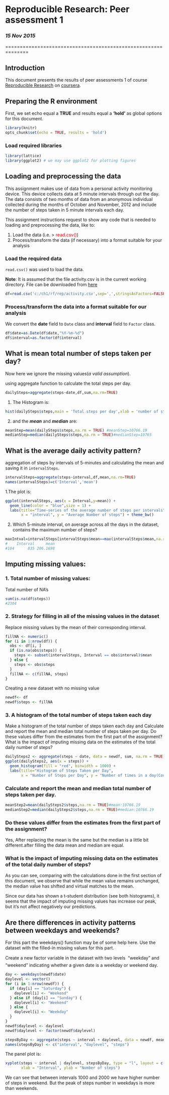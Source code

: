 
# Reproducible Research: Peer assessment 1
### *15 Nov 2015*

==============================================================

## Introduction

This document presents the results of peer assessments 1 of course [Reproducible Research](https://class.coursera.org/repdata-004) on [coursera](https://www.coursera.org).   

## Preparing the R environment

 

First, we set echo equal a **TRUE** and results equal a **'hold'** as global options for this document.  
```r
library(knitr)
opts_chunk$set(echo = TRUE, results = 'hold')
```

### Load required libraries
```r
library(lattice)
library(ggplot2) # we may use ggplot2 for plotting figures
```


## Loading and preprocessing the data

This assignment makes use of data from a personal activity monitoring device. This device collects data at 5 minute intervals through out the day. The data consists of two months of data from an anonymous individual collected during the months of October and November, 2012 and include the number of steps taken in 5 minute intervals each day.  

This assignment instructions request to show any code that is needed to loading and preprocessing the data, like to:  

1. Load the data (i.e. > <font color='red'>read.csv()</font>)  
2. Process/transform the data (if necessary) into a format suitable for your analysis

### Load the required data

`read.csv()` was used to load the data.

**Note**: It is assumed that the file activity.csv is in the current working directory. File can be downloaded from [here](https://d396qusza40orc.cloudfront.net/repdata%2Fdata%2Factivity.zip)

```r
df=read.csv('c:/ch1/rf/rep/activity.csv',sep=',',stringsAsFactors=FALSE)
```

### Process/transform the data  into a format suitable for our analysis

We convert the **date** field to `Date` class and **interval** field to `Factor` class.

```r
df$date=as.Date(df$date,"%Y-%m-%d")
df$interval=as.factor(df$interval)
```


## What is mean total number of steps taken per day?

Now here we ignore the missing values(*a valid assumption*).

using aggregate function to calculate the total steps per day.

```r
dailySteps=aggregate(steps~date,df,sum,na.rm=TRUE)
```

1. The Histogram is:

```r
hist(dailySteps$steps,main = 'Total steps per day',xlab = 'number of steps per day',col = 'red')

```

2.  and the ***mean*** and ***median*** are:

```r
meanStep=mean(dailySteps$steps,na.rm = TRUE) #meanStep=10766.19
medianStep=median(dailySteps$steps,na.rm = TRUE)#medianStep=10765
```



## What is the average daily activity pattern?

 aggregation of steps by intervals of 5-minutes and calculating the mean and saving it in  `intervalSteps`.

```r
intervalSteps=aggregate(steps~interval,df,mean,na.rm=TRUE)
names(intervalSteps)=c('Interval','mean')
```


1.The plot is:


```r
ggplot(intervalSteps, aes(x = Interval,y=mean)) + 
  geom_line(color = "blue",size = 1) + 
  labs(title="Time-series of the average number of steps per intervals", 
       x = "interval", y = "Average Number of steps") + theme_bw()
```


2. Which 5-minute interval, on average across all the days in the dataset, contains the maximum number of steps?

```r
maxIntval=intervalSteps[intervalSteps$mean==max(intervalSteps$mean,na.rm = FALSE),]
#    Interval     mean
#104      835 206.1698
```




## Imputing missing values:

### 1. Total number of missing values:

Total number of NA's

```r

sum(is.na(df$steps))
#2304

```


### 2. Strategy for filling in all of the missing values in the dataset

Replace missing values by the mean of their corresponding interval.

```r
fillNA <- numeric()
for (i in 1:nrow(df)) {
  obs <- df[i, ]
  if (is.na(obs$steps)) {
    steps <- subset(intervalSteps, Interval == obs$interval)$mean
  } else {
    steps <- obs$steps
  }
  fillNA <- c(fillNA, steps)
}
```

Creating a new dataset with no missing value

```r
newdf<- df
newdf$steps <- fillNA
```




### 3. A histogram of the total number of steps taken each day

Make a histogram of the total number of steps taken each day and Calculate and report the mean and median total number of steps taken per day. Do these values differ from the estimates from the first part of the assignment? What is the impact of imputing missing data on the estimates of the total daily number of steps?


```r
dailySteps2 <- aggregate(steps ~ date, data = newdf, sum, na.rm = TRUE)
ggplot(dailySteps2, aes(x = steps)) + 
  geom_histogram(fill = "red", binwidth = 1000) + 
  labs(title="Histogram of Steps Taken per Day", 
       x = "Number of Steps per Day", y = "Number of times in a day(Count)") + theme_bw() 

```

### Calculate and report the **mean** and **median** total number of steps taken per day.

```r
meanStep2=mean(dailySteps2$steps,na.rm = TRUE)#mean:10766.19
medianStep2=median(dailySteps2$steps,na.rm = TRUE)#median:10766.19
```



### Do these values differ from the estimates from the first part of the assignment?

Yes, After replacing the mean is the same but the median is a little bit different.after filling the data mean and median are equal.
    

### What is the impact of imputing missing data on the estimates of the total daily number of steps?

As you can see, comparing with the calculations done in the first section of this document, we observe that while the mean value remains unchanged, the median value has shifted and virtual matches to the mean.  

Since our data has shown a t-student distribution (see both histograms), it seems that the impact of imputing missing values has increase our peak, but it's not affect negatively our predictions. 


## Are there differences in activity patterns between weekdays and weekends?

For this part the weekdays() function may be of some help here. Use the dataset with the filled-in missing values for this part.

Create a new factor variable in the dataset with two levels  weekday and weekend indicating whether a given date is a weekday or weekend day.

```r
day <- weekdays(newdf$date)
daylevel <- vector()
for (i in 1:nrow(newdf)) {
  if (day[i] == "Saturday") {
    daylevel[i] <- "Weekend"
  } else if (day[i] == "Sunday") {
    daylevel[i] <- "Weekend"
  } else {
    daylevel[i] <- "Weekday"
  }
}
newdf$daylevel <- daylevel
newdf$daylevel <- factor(newdf$daylevel)

stepsByDay <- aggregate(steps ~ interval + daylevel, data = newdf, mean)
names(stepsByDay) <- c("interval", "daylevel", "steps")
```

The panel plot is:
```r
xyplot(steps ~ interval | daylevel, stepsByDay, type = "l", layout = c(1, 2), 
       xlab = "Interval", ylab = "Number of steps")

```

We can see that between intervals 1000 and 2000 we have higher number of steps in weekend. But the peak of steps number in weekdays is more than weekends.
